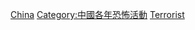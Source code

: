 {{cat topic in year| topic=中國恐怖活動| year=2015}}

[[Category:2015年恐怖活动|China]]
[[Category:中國各年恐怖活動|Category:中國各年恐怖活動]]
[[Category:2015年中国刑事案件|Terrorist]]
